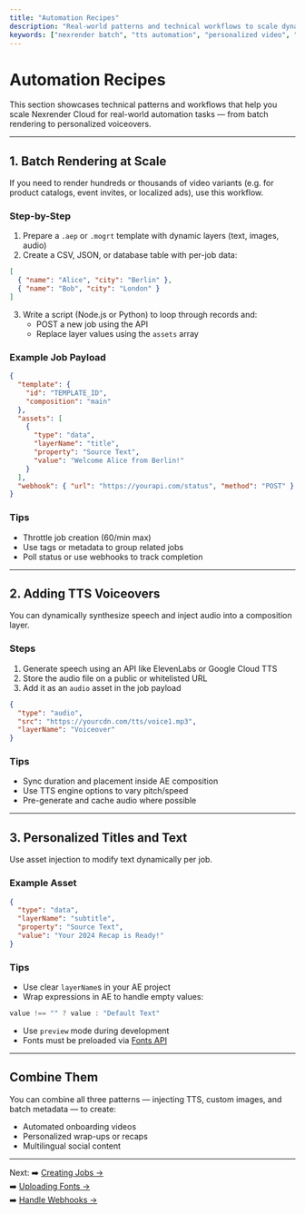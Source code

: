 ```yaml
---
title: "Automation Recipes"
description: "Real-world patterns and technical workflows to scale dynamic video rendering with Nexrender Cloud."
keywords: ["nexrender batch", "tts automation", "personalized video", "render at scale", "layer override"]
---
```


# Automation Recipes

This section showcases technical patterns and workflows that help you scale Nexrender Cloud for real-world automation tasks — from batch rendering to personalized voiceovers.

---

## 1. Batch Rendering at Scale

If you need to render hundreds or thousands of video variants (e.g. for product catalogs, event invites, or localized ads), use this workflow.

### Step-by-Step

1. Prepare a `.aep` or `.mogrt` template with dynamic layers (text, images, audio)
2. Create a CSV, JSON, or database table with per-job data:

```json
[
  { "name": "Alice", "city": "Berlin" },
  { "name": "Bob", "city": "London" }
]
```

3. Write a script (Node.js or Python) to loop through records and:
   - POST a new job using the API
   - Replace layer values using the `assets` array

### Example Job Payload

```json
{
  "template": {
    "id": "TEMPLATE_ID",
    "composition": "main"
  },
  "assets": [
    {
      "type": "data",
      "layerName": "title",
      "property": "Source Text",
      "value": "Welcome Alice from Berlin!"
    }
  ],
  "webhook": { "url": "https://yourapi.com/status", "method": "POST" }
}
```

### Tips
- Throttle job creation (60/min max)
- Use tags or metadata to group related jobs
- Poll status or use webhooks to track completion

---

## 2. Adding TTS Voiceovers

You can dynamically synthesize speech and inject audio into a composition layer.

### Steps

1. Generate speech using an API like ElevenLabs or Google Cloud TTS
2. Store the audio file on a public or whitelisted URL
3. Add it as an `audio` asset in the job payload

```json
{
  "type": "audio",
  "src": "https://yourcdn.com/tts/voice1.mp3",
  "layerName": "Voiceover"
}
```

### Tips
- Sync duration and placement inside AE composition
- Use TTS engine options to vary pitch/speed
- Pre-generate and cache audio where possible

---

## 3. Personalized Titles and Text

Use asset injection to modify text dynamically per job.

### Example Asset

```json
{
  "type": "data",
  "layerName": "subtitle",
  "property": "Source Text",
  "value": "Your 2024 Recap is Ready!"
}
```

### Tips
- Use clear `layerName`s in your AE project
- Wrap expressions in AE to handle empty values:

```javascript
value !== "" ? value : "Default Text"
```

- Use `preview` mode during development
- Fonts must be preloaded via [Fonts API](../fonts/upload)

---

## Combine Them

You can combine all three patterns — injecting TTS, custom images, and batch metadata — to create:

- Automated onboarding videos
- Personalized wrap-ups or recaps
- Multilingual social content

---

Next:
➡️ [Creating Jobs →](../jobs/creating-jobs)  
➡️ [Uploading Fonts →](../fonts/upload)  
➡️ [Handle Webhooks →](../jobs/tracking)
